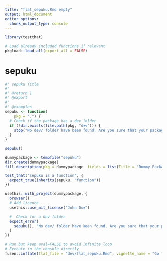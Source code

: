 ```yaml
---
title: "flat_sepuku.Rmd empty"
output: html_document
editor_options: 
  chunk_output_type: console
---
```


```r
library(testthat)
```

```r
# Load already included functions if relevant
pkgload::load_all(export_all = FALSE)
```

# sepuku

```r
#' sepuku Title
#'
#' @return 1
#' @export
#'
#' @examples
sepuku <- function(
    pkg = ".") {
  # Check if the package has a dev folder
  if (!dir.exists(file.path(pkg, "dev"))) {
    stop("No dev/ folder have been found. Are you sure that your package has been initiated with fusen ?")
  }
}
```

```r
sepuku()
```

```r
dummypackage <- tempfile("sepuku")
dir.create(dummypackage)
fill_description(pkg = dummypackage, fields = list(Title = "Dummy Package"))

test_that("sepuku is a function", {
  expect_true(inherits(sepuku, "function"))
})

usethis::with_project(dummypackage, {
  browser()
  # Add licence
  usethis::use_mit_license("John Doe")

  #  Check for a dev folder
  expect_error(
    sepuku(), "No dev/ folder have been found. Are you sure that your package has been initiated with fusen ?"
  )
})
```


```r
# Run but keep eval=FALSE to avoid infinite loop
# Execute in the console directly
fusen::inflate(flat_file = "dev/flat_sepuku.Rmd", vignette_name = "Go further")
```

